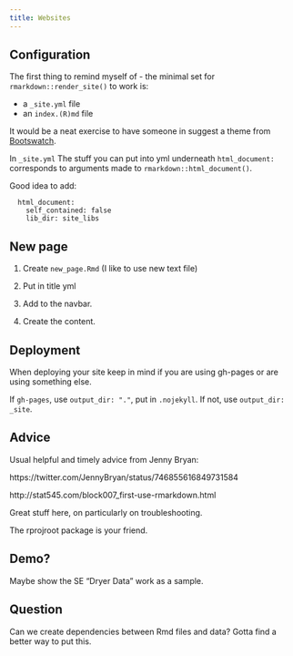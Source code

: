 ```yaml
---
title: Websites
---
```


## Configuration

The first thing to remind myself of - the minimal set for `rmarkdown::render_site()` to work is:

* a `_site.yml` file
* an `index.(R)md` file

It would be a neat exercise to have someone in suggest a theme from [Bootswatch](http://bootswatch.com/).

In `_site.yml` The stuff you can put into yml underneath `html_document:` corresponds to arguments made to `rmarkdown::html_document()`.

Good idea to add:

```
  html_document:
    self_contained: false
    lib_dir: site_libs
```

## New page

1. Create `new_page.Rmd` (I like to use new text file)

2. Put in title yml

3. Add to the navbar.

4. Create the content.

## Deployment

When deploying your site keep in mind if you are using gh-pages or are using something else.

If `gh-pages`, use `output_dir: "."`, put in `.nojekyll`. If not, use `output_dir: _site`.

## Advice

Usual helpful and timely advice from Jenny Bryan:

https://twitter.com/JennyBryan/status/746855616849731584

http://stat545.com/block007_first-use-rmarkdown.html

Great stuff here, on particularly on troubleshooting.

The rprojroot package is your friend.

## Demo?

Maybe show the SE "Dryer Data" work as a sample.

## Question 

Can we create dependencies between Rmd files and data? Gotta find a better way to put this.



